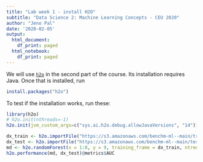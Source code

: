 ```yaml
---
title: "Lab week 1 - install H2O"
subtitle: "Data Science 2: Machine Learning Concepts - CEU 2020"
author: "Jeno Pal"
date: '2020-02-05'
output:
  html_document:
    df_print: paged
  html_notebook:
    df_print: paged
---
```


We will use [`h2o`](https://www.h2o.ai/) in the second part of the course.
Its installation requires Java. Once that is installed, run

```r
install.packages("h2o")
```

To test if the installation works, run these:

```r
library(h2o)
# h2o.init(nthreads=-1)
h2o.init(jvm_custom_args=c("sys.ai.h2o.debug.allowJavaVersions", "14"))

dx_train <- h2o.importFile("https://s3.amazonaws.com/benchm-ml--main/train-0.1m.csv")
dx_test <- h2o.importFile("https://s3.amazonaws.com/benchm-ml--main/test.csv")
md <- h2o.randomForest(x = 1:8, y = 9, training_frame = dx_train, ntrees = 50)  
h2o.performance(md, dx_test)@metrics$AUC
```
